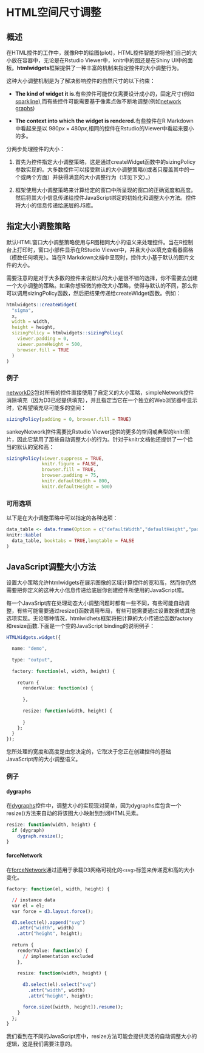 # HTML空间尺寸调整 {#htmlwidgets-Sizing}


## 概述

在HTML控件的工作中，就像R中的绘图(plot)，HTML控件智能的将他们自己的大小放在容器中，无论是在Rstudio Viewer中，knitr中的图还是在Shiny UI中的面板。**htmlwidgets**框架提供了一种丰富的机制来指定控件的大小调整行为。

这种大小调整机制是为了解决影响控件的自然尺寸的以下约束：

+ **The kind of widget it is**.有些控件可能仅仅需要设计成小的，固定尺寸(例如[sparkline](https://github.com/htmlwidgets/sparkline)),而有些控件可能需要基于像素点做不断地调整(例如[network graphs](http://christophergandrud.github.io/networkD3/))

+ **The context into which the widget is rendered.**有些控件在R Markdown中看起来是以 $980px \times 480px$,相同的控件在Rstudio的Viewer中看起来要小的多。

分两步处理控件的大小：

1. 首先为控件指定大小调整策略，这是通过createWidget函数中的sizingPolicy参数实现的。大多数控件可以接受默认的大小调整策略((或者只覆盖其中的一个或两个方面）并获得满意的大小调整行为（详见下文）。)

2. 框架使用大小调整策略来计算给定的窗口中所呈现的窗口的正确宽度和高度。然后将其大小信息传递给控件JavaScript绑定的初始化和调整大小方法。控件将大小的信息传递给底层的JS库。

## 指定大小调整策略

默认HTML窗口大小调整策略使用与R图相同大小的语义来处理控件。当在R控制台上打印时，窗口小部件显示在RStudio Viewer中，并且大小以填充查看器窗格（模数任何填充）。当在R Markdown文档中呈现时，控件大小基于默认的图片文件的大小。

需要注意的是对于大多数的控件来说默认的大小是很不错的选择，你不需要去创建一个大小调整的策略。如果你想轻微的修改大小策略，使得与默认的不同，那么你可以调用sizingPolicy函数，然后把结果传递给createWidget函数。例如：

```r
htmlwidgets::createWidget(
  "sigma", 
  x, 
  width = width, 
  height = height,
  sizingPolicy = htmlwidgets::sizingPolicy(
    viewer.padding = 0,
    viewer.paneHeight = 500,
    browser.fill = TRUE
  )
)

```

### 例子

[networkD3](http://christophergandrud.github.io/networkD3/)包对所有的控件直接使用了自定义的大小策略，simpleNetwork控件消除填充（因为D3已经提供填充），并且指定当它在一个独立的Web浏览器中显示时，它希望填充尽可能多的空间：

```r
sizingPolicy(padding = 0, browser.fill = TRUE)
```

sankeyNetwork控件需要比Rstudio Viewer提供的更多的空间或典型的knitr图片，因此它禁用了那些自动调整大小的行为。针对于knitr文档他还提供了一个恰当的默认的宽和高：

```r
sizingPolicy(viewer.suppress = TRUE,
             knitr.figure = FALSE,
             browser.fill = TRUE,
             browser.padding = 75,
             knitr.defaultWidth = 800,
             knitr.defaultHeight = 500)

```

### 可用选项

以下是在大小调整策略中可以指定的各种选项：

```r
data_table <- data.frame(Option = c("defaultWidth","defaultHeight","padding","viewer.defaultWidth","viewer.defaultHeight","viewer.padding","viewer.fill","viewer.suppress","viewer.paneHeight","browser.defaultWidth","browser.defaultHeight","browser.padding","browser.fill","browser.external","knitr.defaultWidth","knitr.defaultHeight","knitr.figure"),Description=c("The default width used to display the widget. This parameter specifies the default width for viewing in all contexts (browser, viewer, and knitr) unless it is specifically overridden with e.g. browser.defaultWidth.","The default height used to display the widget. This parameter specifies the default height for viewing in all contexts (browser, viewer, and knitr) unless it is specifically overridden with e.g. browser.defaultHeight.","Padding around the widget (in pixels). This parameter specifies the padding for viewing in all contexts (browser and viewer) unless it is specifically overridden by e.g. browser.padding.","The default width used to display the widget within the RStudio Viewer.","The default height used to display the widget within the RStudio Viewer.","Padding around the widget when displayed in the RStudio Viewer (defaults to 15 pixels).","When displayed in the RStudio Viewer, automatically size the widget to the viewer dimensions (note that viewer.padding is still applied). Default to TRUE.","Never display the widget within the RStudio Viewer (useful for widgets that require a large amount of space for rendering). Defaults to FALSE.","Request that the RStudio Viewer be forced to a specific height when displaying this widget.","The default width used to display the widget within a standalone web browser.","The default height used to display the widget within a standalone web browser","Padding around the widget when displayed in a standalone browser (defaults to 40 pixels).","When displayed in a standalone web browser, automatically size the widget to the browser dimensions (note that browser.padding is still applied). Defaults to FALSE.","When displaying in a browser, always use an external browser (via browseURL()). Defaults to FALSE, which will result in the use of an internal browser within RStudio v1.1 and higher.","The default width used to display the widget within documents generated by knitr (e.g. R Markdown).","The default height used to display the widget within documents generated by knitr (e.g. R Markdown).","Apply the default knitr fig.width and fig.height to the widget when it’s rendered within R Markdown documents. Defaults to TRUE."))
knitr::kable(
  data_table, booktabs = TRUE,longtable = FALSE
)

```

## JavaScript调整大小方法

设置大小策略允许htmlwidgets在展示图像的区域计算控件的宽和高，然而你仍然需要把你定义的这种大小信息传递给底层你创建控件所使用的JavaScript库。

每一个JavaSript库在处理动态大小调整问题时都有一些不同，有些可能自动调整，有些可能需要通过resize()函数调用布局，有些可能需要通过设置数据或其他选项实现。无论哪种情况，htmlwidhets框架将把计算的大小传递给函数factory和resize函数.下面是一个空的JavaScript binding的说明例子：

```r
HTMLWidgets.widget({

  name: "demo",
  
  type: "output",
  
  factory: function(el, width, height) {
  
    return {
      renderValue: function(x) {
      
      },
      
      resize: function(width, height) {
        
      }
    };
  }
});
```

您所处理的宽度和高度是由您决定的，它取决于您正在创建控件的基础JavaScript库的大小调整语义。

### 例子

#### dygraphs

在[dygraphs](http://rstudio.github.io/dygraphs/)控件中，调整大小的实现现对简单，因为dygraphs库包含一个resize()方法来自动的将该图大小映射到封闭HTML元素。

```r
resize: function(width, height) {
  if (dygraph)
    dygraph.resize();
}
```

#### forceNetwork

在[forceNetwork](https://github.com/d3VA/forceNetwork)通过适用于承载D3网络可视化的`<svg>`标签来传递宽和高的大小变化。

```r
factory: function(el, width, height) {

  // instance data
  var el = el;
  var force = d3.layout.force();

  d3.select(el).append("svg")
    .attr("width", width)
    .attr("height", height);
      
  return {
    renderValue: function(x) {
      // implementation excluded
    },
      
    resize: function(width, height) {
         
      d3.select(el).select("svg")
        .attr("width", width)
        .attr("height", height);

      force.size([width, height]).resume();
    }
  };
}
```

我们看到在不同的JavaScript库中，resize方法可能会提供灵活的自动调整大小的逻辑，这是我们需要注意的。

